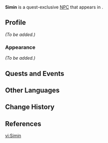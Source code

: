 {{Meta
|missing_NPC_profile  = yes
}}
{{Character Infobox
|type             = Quest NPC
|image            = NPC Simin.png
|region           = Sumeru
|location         = Sumeru
|affiliation      = 
|title            = 
|ancestry         = <!-- Clan/family -->
|father           = Bahari
|mother           = 
|spouse           = 
|sibling          = 
|siblingNote      = 
|child            = 
|relative         = 
|voiceEN          = [[imdb:nm4716053|Elsie Lovelock]]<ref name="Elsie Lovelock">Twitter: [https://twitter.com/ElsieLovelock/status/1575260008052400128 EN VA Self Announcement] ([https://web.archive.org/web/20221118052230/https://twitter.com/ElsieLovelock/status/1575260008052400128 Archived])</ref>
|voiceCN          = 
|voiceJP          = 
|dialoguereward   = 
}}
'''Simin''' is a quest-exclusive [[NPC]] that appears in {{Quest|Chain of Interests}}.

==Profile==
''(To be added.)''

===Appearance===
''(To be added.)''

==Quests and Events==
{{Quests and Events}}

==Other Languages==
{{Other Languages|default_hidden=1
|en      = Simin
|zhs     = 西敏
|zhs_rm  = Xīmǐn
|zht     = 西敏
|zht_rm  = Xīmǐn
|ja      = シミン
|ja_rm   = Shimin
|ko      = 사이민
|es      = Simin
|fr      = Simin
|ru      = Симин
|th      = Simin
|vi      = Simin
|de      = Simin
|id      = Simin
|pt      = Simin
|tr      = Simin
|it      = Simin
}}

==Change History==
{{Change History|3.1}}

==References==
{{Reflist}}

[[vi:Simin]]
